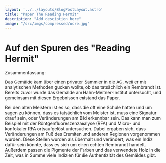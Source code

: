 ```yaml
---
layout: '../../layouts/BlogPostLayout.astro'
title: "Paper The Reading Hermit"
description: "Add desciption here"
image: "/src/imgs/compressed/ocre.jpg"
---
```


# Auf den Spuren des "Reading Hermit"

<YouTube url="https://www.youtube-nocookie.com/embed/BS3fT39euTw?si=kiAn_eui3t2WOfT1"/>
Zusammenfassung:

Das Gemälde kam über einen privaten Sammler in die AG, weil er mit analytischen Methoden gucken wollte, ob das tatsächlich ein Rembrandt ist. Bereits zuvor wurde das Gemälde am Hahn-Meitner-Institut untersucht, und gemeinsam mit diesen Ergebnissen entstand das Paper. 

Bei den alten Meistern ist es so, dass die oft eine Schule hatten und um sagen zu können, dass es tatsächlich vom Meister ist, muss eine Signatur drauf sein, oder Veränderungen am Bild erkennbar sein. Das kann man zum Beispiel mit der Röntgenfluoreszenzanalyse (RFA) und Micro- und konfokaler RFA ortsaufgelöst untersuchen. Dabei ergaben sich, dass Veränderungen am Fuß des Eremiten und anderen Regionen vorgenommen wurden. Diese Stellen wurden als übermalt und verändert, was ein Indiz dafür sein könnte, dass es sich um einen echten Rembrandt handelt. Außerdem passen die Pigmente der Farben und das verwendete Holz in die Zeit, was in Summe viele Indizien für die Authentizität des Gemäldes gibt.